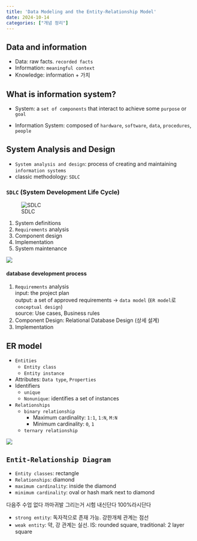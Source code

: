 ```yaml
---
title: 'Data Modeling and the Entity-Relationship Model'
date: 2024-10-14
categories: ["개념 정리"]
---
```


## Data and information

- Data: raw facts. `recorded facts`
- Information: `meaningful context`
- Knowledge: information + 가치

## What is information system?

- System: a `set of components` that interact to achieve some `purpose` or `goal`

- Information System: composed of `hardware`, `software`, `data`, `procedures`, `people`

## System Analysis and Design

- `System analysis and design`: process of creating and maintaining `information systems`
- classic methodology: `SDLC`

### `SDLC` (System Development Life Cycle)

![SDLC](/img/system-use.png)

1. System definitions
2. `Requirements` analysis
3. Component design
4. Implementation
5. System maintenance

![](/img/system-work.png)
 
#### database development process

1. `Requirements` analysis  
   input: the project plan  
   output: a set of approved requirements -> `data model` (`ER model`로 `conceptual design`)  
   source: Use cases, Business rules
2. Component Design: Relational Database Design (상세 설계)
3. Implementation

## ER model

- `Entities`  
  - `Entity class`
  - `Entity instance`
- Attributes: `Data type`, `Properties`
- Identifiers  
  - `unique`
  - `Nonunique`: identifies a set of instances
- `Relationships`  
  - `binary relationship`  
    - Maximum cardinality: `1:1`, `1:N`, `M:N`
    - Minimum cardinality: `0`, `1`
  - `ternary relationship`

![](/img/entity.png)

## `Entit-Relationship Diagram`

- `Entity classes`: rectangle
- `Relationships`: diamond
- `maximum cardinality`: inside the diamond
- `minimum cardinality`: oval or hash mark next to diamond

다음주 수업 없다
까마귀발 그리는거 시험 내신단다 100%라시단다

- `strong entity`: 독자적으로 존재 가능. 강한개체 관계는 점선
- `weak entity`: 약, 강 관계는 실선. IS: rounded square, traditional: 2 layer square



